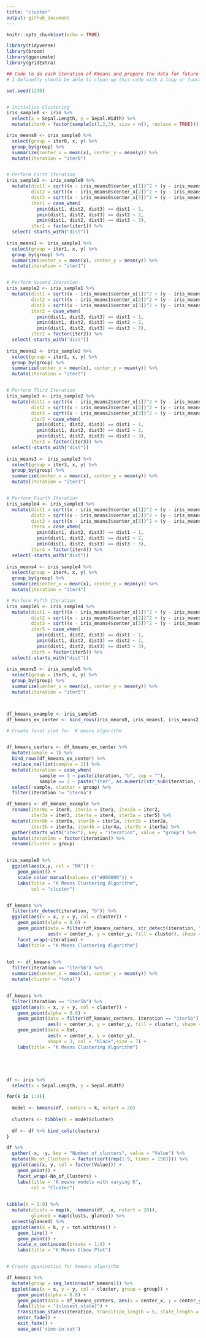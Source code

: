 ```yaml
---
title: "cluster"
output: github_document
---
```


```r
knitr::opts_chunk$set(echo = TRUE)
```

```r
library(tidyverse)
library(broom)
library(gganimate)
library(gridExtra)
```



```r
## Code to do each iteration of Kmeans and prepare the data for future plotting
# I Definetly should be able to clean up this code with a loop or function but i cannot think right now...

set.seed(1230)


# Initialize Clustering
iris_sample0 <- iris %>%
  select(x = Sepal.Length, y = Sepal.Width) %>% 
  mutate(iter0 = factor(sample(c(1,2,3), size = n(), replace = TRUE)))

iris_means0 <- iris_sample0 %>% 
  select(group = iter0, x, y) %>%
  group_by(group) %>% 
  summarize(center_x = mean(x), center_y = mean(y)) %>% 
  mutate(iteration = "iter0")


# Perform First Iteration
iris_sample1 <- iris_sample0 %>% 
  mutate(dist1 = sqrt((x - iris_means0$center_x[1])^2 + (y - iris_means0$center_y[1])^2),
         dist2 = sqrt((x - iris_means0$center_x[2])^2 + (y - iris_means0$center_y[2])^2),
         dist3 = sqrt((x - iris_means0$center_x[3])^2 + (y - iris_means0$center_y[3])^2),
         iter1 = case_when(
           pmin(dist1, dist2, dist3) == dist1 ~ 1,
           pmin(dist1, dist2, dist3) == dist2 ~ 2,
           pmin(dist1, dist2, dist3) == dist3 ~ 3),
         iter1 = factor(iter1)) %>% 
  select(-starts_with("dist"))
           
iris_means1 <- iris_sample1 %>% 
  select(group = iter1, x, y) %>%
  group_by(group) %>% 
  summarize(center_x = mean(x), center_y = mean(y)) %>% 
  mutate(iteration = "iter1")


# Perform Second Iteration
iris_sample2 <- iris_sample1 %>% 
  mutate(dist1 = sqrt((x - iris_means1$center_x[1])^2 + (y - iris_means1$center_y[1])^2),
         dist2 = sqrt((x - iris_means1$center_x[2])^2 + (y - iris_means1$center_y[2])^2),
         dist3 = sqrt((x - iris_means1$center_x[3])^2 + (y - iris_means1$center_y[3])^2),
         iter2 = case_when(
           pmin(dist1, dist2, dist3) == dist1 ~ 1,
           pmin(dist1, dist2, dist3) == dist2 ~ 2,
           pmin(dist1, dist2, dist3) == dist3 ~ 3),
         iter2 = factor(iter2)) %>% 
  select(-starts_with("dist"))
           
iris_means2 <- iris_sample2 %>% 
  select(group = iter2, x, y) %>%
  group_by(group) %>% 
  summarize(center_x = mean(x), center_y = mean(y)) %>% 
  mutate(iteration = "iter2")


# Perform Third Iteration
iris_sample3 <- iris_sample2 %>% 
  mutate(dist1 = sqrt((x - iris_means2$center_x[1])^2 + (y - iris_means2$center_y[1])^2),
         dist2 = sqrt((x - iris_means2$center_x[2])^2 + (y - iris_means2$center_y[2])^2),
         dist3 = sqrt((x - iris_means2$center_x[3])^2 + (y - iris_means2$center_y[3])^2),
         iter3 = case_when(
           pmin(dist1, dist2, dist3) == dist1 ~ 1,
           pmin(dist1, dist2, dist3) == dist2 ~ 2,
           pmin(dist1, dist2, dist3) == dist3 ~ 3),
         iter3 = factor(iter3)) %>% 
  select(-starts_with("dist"))
           
iris_means3 <- iris_sample3 %>% 
  select(group = iter3, x, y) %>%
  group_by(group) %>% 
  summarize(center_x = mean(x), center_y = mean(y)) %>% 
  mutate(iteration = "iter3")


# Perform Fourth Iteration
iris_sample4 <- iris_sample3 %>% 
  mutate(dist1 = sqrt((x - iris_means3$center_x[1])^2 + (y - iris_means3$center_y[1])^2),
         dist2 = sqrt((x - iris_means3$center_x[2])^2 + (y - iris_means3$center_y[2])^2),
         dist3 = sqrt((x - iris_means3$center_x[3])^2 + (y - iris_means3$center_y[3])^2),
         iter4 = case_when(
           pmin(dist1, dist2, dist3) == dist1 ~ 1,
           pmin(dist1, dist2, dist3) == dist2 ~ 2,
           pmin(dist1, dist2, dist3) == dist3 ~ 3),
         iter4 = factor(iter4)) %>% 
  select(-starts_with("dist"))
           
iris_means4 <- iris_sample4 %>% 
  select(group = iter4, x, y) %>% 
  group_by(group) %>% 
  summarize(center_x = mean(x), center_y = mean(y)) %>% 
  mutate(iteration = "iter4")

# Perform Fifth Iteration
iris_sample5 <- iris_sample4 %>% 
  mutate(dist1 = sqrt((x - iris_means4$center_x[1])^2 + (y - iris_means4$center_y[1])^2),
         dist2 = sqrt((x - iris_means4$center_x[2])^2 + (y - iris_means4$center_y[2])^2),
         dist3 = sqrt((x - iris_means4$center_x[3])^2 + (y - iris_means4$center_y[3])^2),
         iter5 = case_when(
           pmin(dist1, dist2, dist3) == dist1 ~ 1,
           pmin(dist1, dist2, dist3) == dist2 ~ 2,
           pmin(dist1, dist2, dist3) == dist3 ~ 3),
         iter5 = factor(iter5)) %>% 
  select(-starts_with("dist"))
           
iris_means5 <- iris_sample5 %>% 
  select(group = iter5, x, y) %>% 
  group_by(group) %>% 
  summarize(center_x = mean(x), center_y = mean(y)) %>% 
  mutate(iteration = "iter5")



df_kmeans_example <- iris_sample5
df_kmeans_ex_center <- bind_rows(iris_means0, iris_means1, iris_means2, iris_means3, iris_means4, iris_means5)
```




```r

# Create facet plot for  K means algorithm


df_kmeans_centers <- df_kmeans_ex_center %>% 
  mutate(sample = 1) %>% 
  bind_rows(df_kmeans_ex_center) %>% 
  replace_na(list(sample = 2)) %>% 
  mutate(iteration = case_when(
            sample == 1 ~ paste(iteration, "b", sep = ""),
            sample == 2 ~ paste("iter", as.numeric(str_sub(iteration, start = -1)) + 1, "a", sep = ""))) %>% 
  select(-sample, cluster = group) %>% 
  filter(iteration != "iter6a")

df_kmeans <- df_kmeans_example %>% 
  rename(iter0a = iter0, iter1a = iter1, iter2a = iter2,
         iter3a = iter3, iter4a = iter4, iter5a = iter5) %>% 
  mutate(iter0b = iter0a, iter1b = iter1a, iter2b = iter2a,
         iter3b = iter3a, iter4b = iter4a, iter5b = iter5a) %>% 
  gather(starts_with("iter"), key = "iteration", value = "group") %>% 
  mutate(iteration = factor(iteration)) %>% 
  rename(cluster = group)


iris_sample0 %>% 
  ggplot(aes(x,y, col = "NA")) +
    geom_point() +
    scale_color_manual(values= c("#000000")) +
    labs(title = "K Means Clustering Algorithm",
         col = "cluster")


df_kmeans %>% 
  filter(str_detect(iteration, "b")) %>% 
  ggplot(aes(x = x, y = y, col = cluster)) +
    geom_point(alpha = 0.6) +
    geom_point(data = filter(df_kmeans_centers, str_detect(iteration, "b")),
               aes(x = center_x, y = center_y, fill = cluster), shape = 21, col = "black",size = 3) +
    facet_wrap(~iteration) +
    labs(title = "K Means Clustering Algorithm")
  

```

```r

tot <- df_kmeans %>% 
  filter(iteration == "iter5b") %>% 
  summarize(center_x = mean(x), center_y = mean(y)) %>% 
  mutate(cluster = "total")


df_kmeans %>% 
  filter(iteration == "iter5b") %>% 
  ggplot(aes(x = x, y = y, col = cluster)) +
    geom_point(alpha = 0.6) +
    geom_point(data = filter(df_kmeans_centers, iteration == "iter5b"),
               aes(x = center_x, y = center_y, fill = cluster), shape = 21, col = "black",size = 4) +
    geom_point(data = tot,
               aes(x = center_x, y = center_y),
               shape = 3, col = "black",size = 7) +
    labs(title = "K Means Clustering Algorithm")






```

```r

df <- iris %>%
  select(x = Sepal.Length, y = Sepal.Width)

for(k in 1:9){
 
  model <- kmeans(df, centers = k, nstart = 20) 
  
  clusters <- tibble(k = model$cluster)
  
  df <- df %>% bind_cols(clusters)
}

df %>% 
  gather(-x, -y, key = "Number_of_clusters", value = "Value") %>% 
  mutate(No_of_Clusters = factor(sort(rep(1:9, times = 150)))) %>% 
  ggplot(aes(x, y, col = factor(Value))) +
    geom_point() +
    facet_wrap(~No_of_Clusters) +
    labs(title = "K means models with varying K", 
         col = "Cluster")
  

tibble(k = 1:9) %>%
  mutate(clusts = map(k, ~kmeans(df, .x, nstart = 20)),
         glanced = map(clusts, glance)) %>% 
  unnest(glanced) %>% 
  ggplot(aes(x = k, y = tot.withinss)) +
    geom_line() +
    geom_point() +
    scale_x_continuous(breaks = 1:9) +
    labs(title = "K Means Elbow Plot")



```




```r

# Create gganimation for kmeans algorithm

df_kmeans %>% 
  mutate(group = seq_len(nrow(df_kmeans))) %>% 
  ggplot(aes(x = x, y = y, col = cluster, group = group)) +
    geom_point(alpha = 0.8) +
    geom_point(data = df_kmeans_centers, aes(x = center_x, y = center_y, fill = cluster, group = cluster), shape = 21, col = "black",size = 6) +
    labs(title = "{closest_state}") +
    transition_states(iteration, transition_length = 5, state_length = 10) +
    enter_fade() + 
    exit_fade() +
    ease_aes('sine-in-out')


```